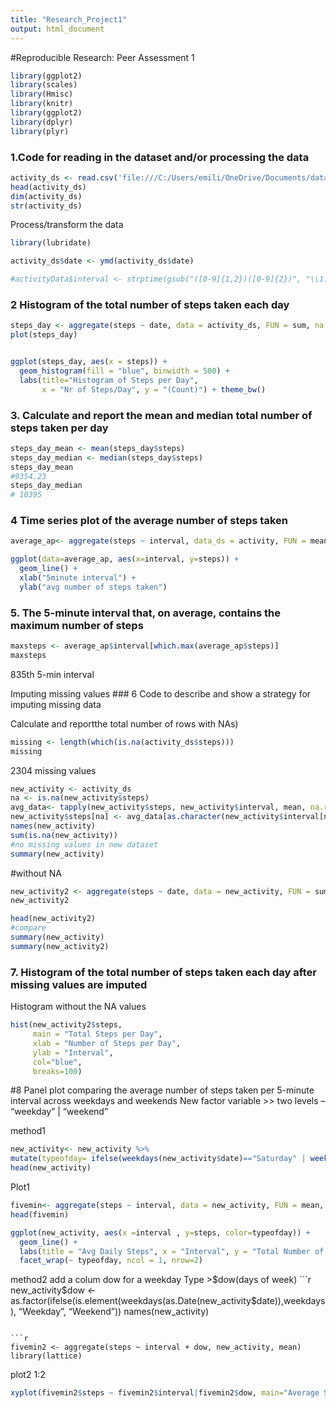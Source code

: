 ---
title: "Research_Project1"
output: html_document
---
#Reproducible Research: Peer Assessment 1
```{r}
library(ggplot2)
library(scales)
library(Hmisc)
library(knitr)
library(ggplot2)
library(dplyr)
library(plyr)
```




### 1.Code for reading in the dataset and/or processing the data
```{r}
activity_ds <- read.csv('file:///C:/Users/emili/OneDrive/Documents/datacience specialization/Rep research/repdata_Fdata_Factivity/activity.csv')
head(activity_ds)
dim(activity_ds)
str(activity_ds)
```

Process/transform the data 
```{r}
library(lubridate)

activity_ds$date <- ymd(activity_ds$date)

#activityData$interval <- strptime(gsub("([0-9]{1,2})([0-9]{2})", "\\1:\\2", activityData$interval), format='%H:%M')
```


### 2 Histogram of the total number of steps taken each day
```{r}
steps_day <- aggregate(steps ~ date, data = activity_ds, FUN = sum, na.rm = TRUE)
plot(steps_day)


ggplot(steps_day, aes(x = steps)) + 
  geom_histogram(fill = "blue", binwidth = 500) + 
  labs(title="Histogram of Steps per Day", 
       x = "Nr of Steps/Day", y = "(Count)") + theme_bw() 
```




### 3. Calculate and report the mean and median total number of steps taken per day
```{r}
steps_day_mean <- mean(steps_day$steps)
steps_day_median <- median(steps_day$steps)
steps_day_mean
#9354.23
steps_day_median
# 10395
```



### 4 Time series plot of the average number of steps taken

```{r}
average_ap<- aggregate(steps ~ interval, data_ds = activity, FUN = mean, na.rm = TRUE)

ggplot(data=average_ap, aes(x=interval, y=steps)) +
  geom_line() +
  xlab("5minute interval") +
  ylab("avg number of steps taken") 
```




### 5. The 5-minute interval that, on average, contains the maximum number of steps

```{r}
maxsteps <- average_ap$interval[which.max(average_ap$steps)]
maxsteps
```


835th 5-min interval


Imputing missing values
### 6 Code to describe and show a strategy for imputing missing data

Calculate and reportthe total number of rows with NAs)

```{r}
missing <- length(which(is.na(activity_ds$steps)))
missing
```

2304 missing values


```{r}
new_activity <- activity_ds
na <- is.na(new_activity$steps)
avg_data<- tapply(new_activity$steps, new_activity$interval, mean, na.rm=TRUE, simplify = TRUE)
new_activity$steps[na] <- avg_data[as.character(new_activity$interval[na])]
names(new_activity)
sum(is.na(new_activity))
#no missing values in new dataset
summary(new_activity)
```



#without NA
```{r}
new_activity2 <- aggregate(steps ~ date, data = new_activity, FUN = sum, na.rm = TRUE)
new_activity2
```



```{r}
head(new_activity2)
#compare
summary(new_activity)
summary(new_activity2)
```



### 7. Histogram of the total number of steps taken each day after missing values are imputed
Histogram without the NA values
```{r}
hist(new_activity2$steps, 
     main = "Total Steps per Day", 
     xlab = "Number of Steps per Day", 
     ylab = "Interval",
     col="blue",
     breaks=100)
```



#8 Panel plot comparing the average number of steps taken per 5-minute interval across weekdays and weekends
New factor variable >> two levels – “weekday” | “weekend” 

method1
```{r}
new_activity<- new_activity %>%
mutate(typeofday= ifelse(weekdays(new_activity$date)=="Saturday" | weekdays(new_activity$date)=="Sunday", "Weekend", "Weekday"))
head(new_activity)

```


Plot1
```{r}
fivemin<- aggregate(steps ~ interval, data = new_activity, FUN = mean, na.rm = TRUE)
head(fivemin)
```



```{r}
ggplot(new_activity, aes(x =interval , y=steps, color=typeofday)) +
  geom_line() +
  labs(title = "Avg Daily Steps", x = "Interval", y = "Total Number of Steps") +
  facet_wrap(~ typeofday, ncol = 1, nrow=2)
```


 method2
add a colum dow for a weekday Type >$dow(days of week)
```{r}
new_activity$dow <- as.factor(ifelse(is.element(weekdays(as.Date(new_activity$date)),weekdays), "Weekday", "Weekend"))
names(new_activity)
```

```{r}
fivemin2 <- aggregate(steps ~ interval + dow, new_activity, mean)
library(lattice)
```


plot2
1:2
```{r}
xyplot(fivemin2$steps ~ fivemin2$interval|fivemin2$dow, main="Average Steps/Day",xlab="Interval", ylab="Steps",layout=c(1,2), type="l")
```


